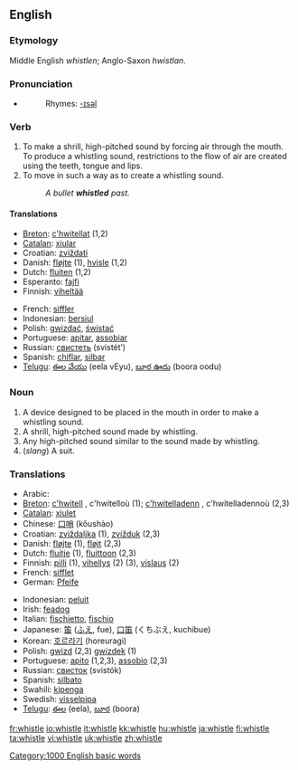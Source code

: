 ==English==

===Etymology===
Middle English ''whistlen''; Anglo-Saxon ''hwistlan''.

===Pronunciation===
*{{audio|en-us-whistle.ogg|Audio (US)}}
*:Rhymes: [[Rhymes:English:-ɪsəl|-ɪsəl]]

===Verb===
{{en-verb|whistl|ing}}

# To make a shrill, high-pitched sound by forcing air through the mouth. To produce a whistling sound, restrictions to the flow of air are created using the teeth, tongue and lips.
# To move in such a way as to create a whistling sound.
#:''A bullet '''whistled''' past.''

====Translations====
{{top}}
*[[Breton]]: [[c'hwitellat]] (1,2)
*[[Catalan]]: [[xiular]]
*Croatian: [[zviždati]]
*Danish: [[fløjte]] (1), [[hvisle]] (1,2)
*Dutch: [[fluiten]] (1,2)
*Esperanto: [[fajfi]]
*Finnish: [[viheltää]]
{{mid}}
*French: [[siffler]]
*Indonesian: [[siul|bersiul]]
*Polish: [[gwizdać]], [[świstać]]
*Portuguese: [[apitar]], [[assobiar]]
*Russian: [[свистеть]] (svistét’)
*Spanish: [[chiflar]], [[silbar]]
*[[Telugu]]: [[ఈల వేయు]] (eela vEyu), [[బూర ఊదు]] (boora oodu)
{{bottom}}

===Noun===
{{en-noun}}

# A device designed to be placed in the mouth in order to make a whistling sound.
# A shrill, high-pitched sound made by whistling.
# Any high-pitched sound similar to the sound made by whistling.
# (''slang'') A suit.

===Translations===
{{top}}
*Arabic: {{ARchar|[[صفارة]]}} {{Unicode|(ʂufára)}} {{f}}
*[[Breton]]: [[c'hwitell]] {{f}}, c'hwitelloù {{p}} (1); [[c'hwitelladenn]] {{f}}, c'hwitelladennoù {{p}} (2,3)
*[[Catalan]]: [[xiulet]] {{m}}
*Chinese: [[口哨]] (kǒushào)
*Croatian: [[zviždaljka]] {{f}} (1), [[zvižduk]] {{m}} (2,3)
*Danish: [[fløjte]] {{c}} (1), [[fløjt]] {{n}} (2,3)
*Dutch: [[fluitje]] {{n}} (1), [[fluittoon]] {{m}} (2,3)
*Finnish: [[pilli]] (1), [[vihellys]] (2) (3), [[vislaus]] (2)
*French: [[sifflet]] {{m}}
*German: [[Pfeife]] {{f}}
{{mid}}
*Indonesian: [[peluit]]
*Irish: [[feadog]]
*Italian: [[fischietto]], [[fischio]]
*Japanese: [[笛]] ([[ふえ]], fue), [[口笛]] (くちぶえ, kuchibue)
*Korean: [[호르라기]] (horeuragi)
*Polish: [[gwizd]] {{m}} (2,3) [[gwizdek]] {{m}} (1)
*Portuguese: [[apito]] {{m}} (1,2,3), [[assobio]] {{m}} (2,3)
*Russian: [[свисток]] (svistók) {{m}}
*Spanish: [[silbato]] {{m}}
*Swahili: [[kipenga]]
*Swedish: [[visselpipa]]
*[[Telugu]]: [[ఈల]] (eela), [[బూర]] (boora)
{{bottom}}

[[Category:1000 English basic words]]

[[fr:whistle]]
[[io:whistle]]
[[it:whistle]]
[[kk:whistle]]
[[hu:whistle]]
[[ja:whistle]]
[[fi:whistle]]
[[ta:whistle]]
[[vi:whistle]]
[[uk:whistle]]
[[zh:whistle]]